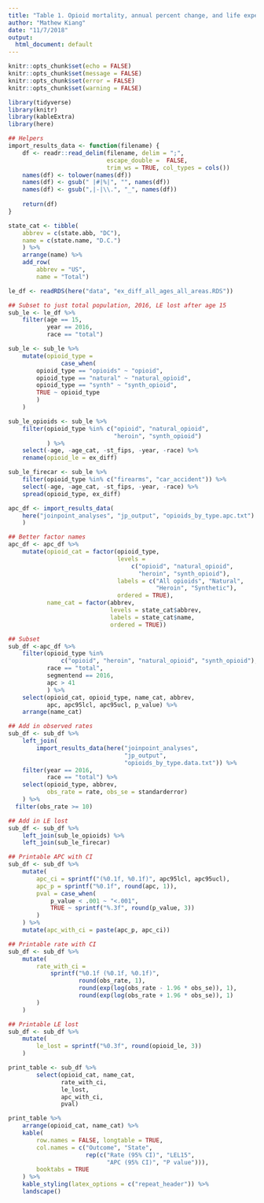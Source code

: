 ```yaml
---
title: "Table 1. Opioid mortality, annual percent change, and life expectancy lost at age 15 by state and opioid type: 2016."
author: "Mathew Kiang"
date: "11/7/2018"
output:
  html_document: default
---
```


```r
knitr::opts_chunk$set(echo = FALSE)
knitr::opts_chunk$set(message = FALSE)
knitr::opts_chunk$set(error = FALSE)
knitr::opts_chunk$set(warning = FALSE)
```

```r
library(tidyverse)
library(knitr)
library(kableExtra)
library(here)

## Helpers
import_results_data <- function(filename) {
    df <- readr::read_delim(filename, delim = ";", 
                            escape_double =  FALSE, 
                            trim_ws = TRUE, col_types = cols())
    names(df) <- tolower(names(df))
    names(df) <- gsub(" |#|%|", "", names(df))
    names(df) <- gsub(",|-|\\.", "_", names(df))
    
    return(df)
}
```

```r
state_cat <- tibble(
    abbrev = c(state.abb, "DC"), 
    name = c(state.name, "D.C.")
    ) %>% 
    arrange(name) %>% 
    add_row(
        abbrev = "US", 
        name = "Total")
```

```r
le_df <- readRDS(here("data", "ex_diff_all_ages_all_areas.RDS"))

## Subset to just total population, 2016, LE lost after age 15
sub_le <- le_df %>% 
    filter(age == 15, 
           year == 2016, 
           race == "total")

sub_le <- sub_le %>% 
    mutate(opioid_type = 
               case_when(
        opioid_type == "opioids" ~ "opioid", 
        opioid_type == "natural" ~ "natural_opioid", 
        opioid_type == "synth" ~ "synth_opioid", 
        TRUE ~ opioid_type
        )
    )

sub_le_opioids <- sub_le %>% 
    filter(opioid_type %in% c("opioid", "natural_opioid", 
                              "heroin", "synth_opioid")
           ) %>% 
    select(-age, -age_cat, -st_fips, -year, -race) %>% 
    rename(opioid_le = ex_diff)

sub_le_firecar <- sub_le %>% 
    filter(opioid_type %in% c("firearms", "car_accident")) %>% 
    select(-age, -age_cat, -st_fips, -year, -race) %>% 
    spread(opioid_type, ex_diff)
```

```r
apc_df <- import_results_data(
    here("joinpoint_analyses", "jp_output", "opioids_by_type.apc.txt")
    ) 

## Better factor names
apc_df <- apc_df %>% 
    mutate(opioid_cat = factor(opioid_type, 
                               levels = 
                                   c("opioid", "natural_opioid", 
                                     "heroin", "synth_opioid"), 
                               labels = c("All opioids", "Natural", 
                                          "Heroin", "Synthetic"), 
                               ordered = TRUE), 
           name_cat = factor(abbrev, 
                             levels = state_cat$abbrev, 
                             labels = state_cat$name, 
                             ordered = TRUE))

## Subset
sub_df <-apc_df %>% 
    filter(opioid_type %in% 
               c("opioid", "heroin", "natural_opioid", "synth_opioid"), 
           race == "total", 
           segmentend == 2016, 
           apc > 41
           ) %>% 
    select(opioid_cat, opioid_type, name_cat, abbrev, 
           apc, apc95lcl, apc95ucl, p_value) %>% 
    arrange(name_cat)

## Add in observed rates
sub_df <- sub_df %>% 
    left_join(
        import_results_data(here("joinpoint_analyses", 
                                 "jp_output", 
                                 "opioids_by_type.data.txt")) %>% 
    filter(year == 2016, 
           race == "total") %>% 
    select(opioid_type, abbrev, 
           obs_rate = rate, obs_se = standarderror)
    ) %>% 
  filter(obs_rate >= 10)

## Add in LE lost
sub_df <- sub_df %>% 
    left_join(sub_le_opioids) %>% 
    left_join(sub_le_firecar)

## Printable APC with CI
sub_df <- sub_df %>% 
    mutate(
        apc_ci = sprintf("(%0.1f, %0.1f)", apc95lcl, apc95ucl), 
        apc_p = sprintf("%0.1f", round(apc, 1)), 
        pval = case_when(
            p_value < .001 ~ "<.001",
            TRUE ~ sprintf("%.3f", round(p_value, 3))
        )
    ) %>% 
    mutate(apc_with_ci = paste(apc_p, apc_ci))

## Printable rate with CI
sub_df <- sub_df %>% 
    mutate(
        rate_with_ci = 
            sprintf("%0.1f (%0.1f, %0.1f)", 
                    round(obs_rate, 1), 
                    round(exp(log(obs_rate - 1.96 * obs_se)), 1), 
                    round(exp(log(obs_rate + 1.96 * obs_se)), 1)
        )
    )

## Printable LE lost
sub_df <- sub_df %>% 
    mutate(
        le_lost = sprintf("%0.3f", round(opioid_le, 3))
    )
```

```r
print_table <- sub_df %>% 
        select(opioid_cat, name_cat, 
               rate_with_ci, 
               le_lost, 
               apc_with_ci, 
               pval)
```


```r
print_table %>% 
    arrange(opioid_cat, name_cat) %>% 
    kable(
        row.names = FALSE, longtable = TRUE, 
        col.names = c("Outcome", "State", 
                      rep(c("Rate (95% CI)", "LEL15", 
                            "APC (95% CI)", "P value"))), 
        booktabs = TRUE
    ) %>%
    kable_styling(latex_options = c("repeat_header")) %>% 
    landscape()
```
